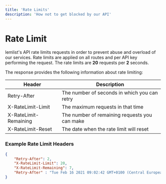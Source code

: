 ```yaml
---
title: 'Rate Limits'
description: 'How not to get blocked by our API'
---
```


# Rate Limit
lemlist's API rate limits requests in order to prevent abuse and overload of our services. Rate limits are applied on all routes and per API key performing the request. The rate limits are **20** requests per **2** seconds.

The response provides the following information about rate limiting:

| Header | Description |
| --- | --- |
| Retry-After | The number of seconds in which you can retry |
| X-RateLimit-Limit | The maximum requests in that time |
| X-RateLimit-Remaining | The number of remaining requests you can make |
| X-RateLimit-Reset | The date when the rate limit will reset |

### Example Rate Limit Headers


```json
{
    "Retry-After": 2,
    "X-RateLimit-Limit": 20,
    "X-RateLimit-Remaining": 7,
    "Retry-After" : "Tue Feb 16 2021 09:02:42 GMT+0100 (Central European Standard Time)"
}
```